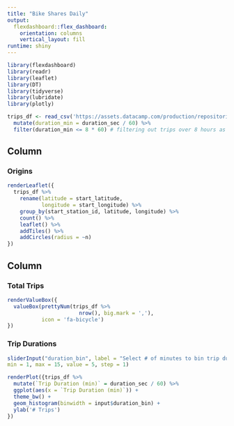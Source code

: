 ```yaml
---
title: "Bike Shares Daily"
output: 
  flexdashboard::flex_dashboard:
    orientation: columns
    vertical_layout: fill
runtime: shiny
---
```


```r
library(flexdashboard)
library(readr)
library(leaflet)
library(DT)
library(tidyverse)
library(lubridate)
library(plotly)

trips_df <- read_csv('https://assets.datacamp.com/production/repositories/1448/datasets/1f12031000b09ad096880bceb61f6ca2fd95e2eb/sanfran_bikeshare_joined_oneday.csv') %>%
  mutate(duration_min = duration_sec / 60) %>%
  filter(duration_min <= 8 * 60) # filtering out trips over 8 hours as suspicious

```

Column {data-width=450}
-----------------------------------------------------------------------

### Origins

```r

renderLeaflet({
  trips_df %>%
    rename(latitude = start_latitude,
           longitude = start_longitude) %>%
    group_by(start_station_id, latitude, longitude) %>%
    count() %>%
    leaflet() %>%
    addTiles() %>%
    addCircles(radius = ~n)
})

```

Column {data-width=350}
-----------------------------------------------------------------------

### Total Trips

```r

renderValueBox({
  valueBox(prettyNum(trips_df %>%
                       nrow(), big.mark = ','), 
           icon = 'fa-bicycle')
})

```

### Trip Durations

```r
sliderInput("duration_bin", label = "Select # of minutes to bin trip durations:",
min = 1, max = 15, value = 5, step = 1)

renderPlot({trips_df %>%
  mutate(`Trip Duration (min)` = duration_sec / 60) %>%
  ggplot(aes(x = `Trip Duration (min)`)) +
  theme_bw() +
  geom_histogram(binwidth = input$duration_bin) +
  ylab('# Trips')
})


```


